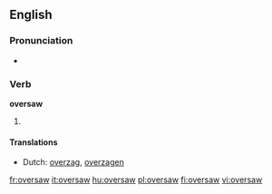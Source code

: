 ==English==

===Pronunciation===
* {{IPA|/ˈovəɻsɑʊ/}}

===Verb===
'''oversaw'''

# {{simple past of|oversee}}

====Translations====
* Dutch: [[overzag]], [[overzagen]]

[[fr:oversaw]]
[[it:oversaw]]
[[hu:oversaw]]
[[pl:oversaw]]
[[fi:oversaw]]
[[vi:oversaw]]